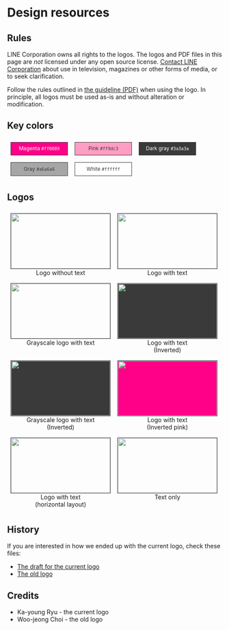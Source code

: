 # Design resources

## Rules

<Warning>

LINE Corporation owns all rights to the logos. The logos and PDF files in this page
are *not* licensed under any open source license.
[Contact LINE Corporation](https://linecorp.com/en/inquiry/corporate/form.html)
about use in television, magazines or other forms of media, or to seek
clarification.

</Warning>

Follow the rules outlined in [the guideline (PDF)](https://github.com/line/armeria/raw/master/site/src/design/armeria_guideline.pdf)
when using the logo. In principle, all logos must be used as-is and without alteration or modification.

## Key colors

<div style="display: flex; flex-wrap: wrap; justify-content: stretch; align-items: stretch; text-align: center; font-size: 85%;">
  <div style="background: #ff0089; color: #ffffff; width: 132px; padding: 0.4rem 0 0.5rem 0; margin: 8px; border: solid 1px #3a3a3a;">Magenta <code style="background: none;">#ff0089</code></div>
  <div style="background: #ff9dc3; color: #3a3a3a; width: 132px; padding: 0.4rem 0 0.5rem 0; margin: 8px; border: solid 1px #3a3a3a;">Pink <code style="background: none;">#ff9dc3</code></div>
  <div style="background: #3a3a3a; color: #ffffff; width: 132px; padding: 0.4rem 0 0.5rem 0; margin: 8px; border: solid 1px #3a3a3a;">Dark gray <code style="background: none;">#3a3a3a</code></div>
  <div style="background: #a6a6a6; color: #3a3a3a; width: 132px; padding: 0.4rem 0 0.5rem 0; margin: 8px; border: solid 1px #3a3a3a;">Gray <code style="background: none;">#a6a6a6</code></div>
  <div style="background: #ffffff; color: #3a3a3a; width: 132px; padding: 0.4rem 0 0.5rem 0; margin: 8px; border: solid 1px #3a3a3a;">White <code style="background: none;">#ffffff</code></div>
</div>

## Logos

<div style="display: flex; flex-wrap: wrap; justify-content: stretch; align-items: stretch; text-align: center;">
  <figure style="margin: 8px;">
    <img
      src="https://github.com/line/armeria/raw/master/site/src/design/armeria_icon.svg"
      width="232"
      height="128"
      style="border: solid 1px #3a3a3a;"
    />
    <figcaption>Logo without text</figcaption>
  </figure>
  <figure style="margin: 8px;">
    <img
      src="https://github.com/line/armeria/raw/master/site/src/design/armeria_icon_and_text_horiz.svg"
      width="232"
      height="128"
      style="border: solid 1px #3a3a3a;"
    />
    <figcaption>Logo with text</figcaption>
  </figure>
  <figure style="margin: 8px;">
    <img
      src="https://github.com/line/armeria/raw/master/site/src/design/armeria_icon_and_text_horiz_grayscale.svg"
      width="232"
      height="128"
      style="border: solid 1px #3a3a3a;"
    />
    <figcaption>Grayscale logo with text</figcaption>
  </figure>
  <figure style="margin: 8px;">
    <img
      src="https://github.com/line/armeria/raw/master/site/src/design/armeria_icon_and_text_horiz_inverted.svg"
      width="232"
      height="128" 
      style="border: solid 1px #3a3a3a; background: #3a3a3a;"
    />
    <figcaption>Logo with text<br />(Inverted)</figcaption>
  </figure>
  <figure style="margin: 8px;">
    <img
      src="https://github.com/line/armeria/raw/master/site/src/design/armeria_icon_and_text_horiz_inverted_grayscale.svg"
      width="232"
      height="128" 
      style="border: solid 1px #3a3a3a; background: #3a3a3a;"
    />
    <figcaption>Grayscale logo with text<br />(Inverted)</figcaption>
  </figure>
  <figure style="margin: 8px;">
    <img
      src="https://github.com/line/armeria/raw/master/site/src/design/armeria_icon_and_text_horiz_inverted_pink.svg"
      width="232"
      height="128"
      style="border: solid 1px #3a3a3a; background: #ff0089;"
    />
    <figcaption>Logo with text<br />(Inverted pink)</figcaption>
  </figure>
  <figure style="margin: 8px;">
    <img
      src="https://github.com/line/armeria/raw/master/site/src/design/armeria_icon_and_text_vert.svg"
      width="232"
      height="128"
      style="border: solid 1px #3a3a3a;"
    />
    <figcaption>Logo with text<br />(horizontal layout)</figcaption>
  </figure>
  <figure style="margin: 8px;">
    <img
      src="https://github.com/line/armeria/raw/master/site/src/design/armeria_text.svg"
      width="232"
      height="128"
      style="border: solid 1px #3a3a3a;"
    />
    <figcaption>Text only</figcaption>
  </figure>
</div>

## History

If you are interested in how we ended up with the current logo, check these files:

- [The draft for the current logo](https://github.com/line/armeria/raw/master/site/src/design/armeria_draft.pdf)
- [The old logo](https://github.com/line/armeria/raw/master/site/src/design/armeria_icon_legacy.svg)

## Credits

- Ka-young Ryu - the current logo
- Woo-jeong Choi - the old logo
